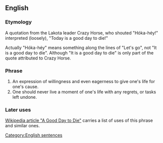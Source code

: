 ==English==
{{rfd|lang=en}}
===Etymology===
{{rfc|lang=en}}
A quotation from the Lakota leader Crazy Horse, who shouted "Hóka-héy!" interpreted (loosely), "Today is a good day to die!"

Actually "Hóka-héy" means something along the lines of "Let's go", not "It is a good day to die". Although "It is a good day to die" is only part of the quote attributed to Crazy Horse.

===Phrase===
{{head|en|phrase}}

# An expression of willingness and even eagerness to give one's life for one's cause.
# One should never live a moment of one's life with any regrets, or tasks left undone.

===Later uses===
[https://en.wikipedia.org/wiki/A_Good_Day_to_Die Wikipedia article "A Good Day to Die"] carries a list of uses of this phrase and similar ones.

[[Category:English sentences]]